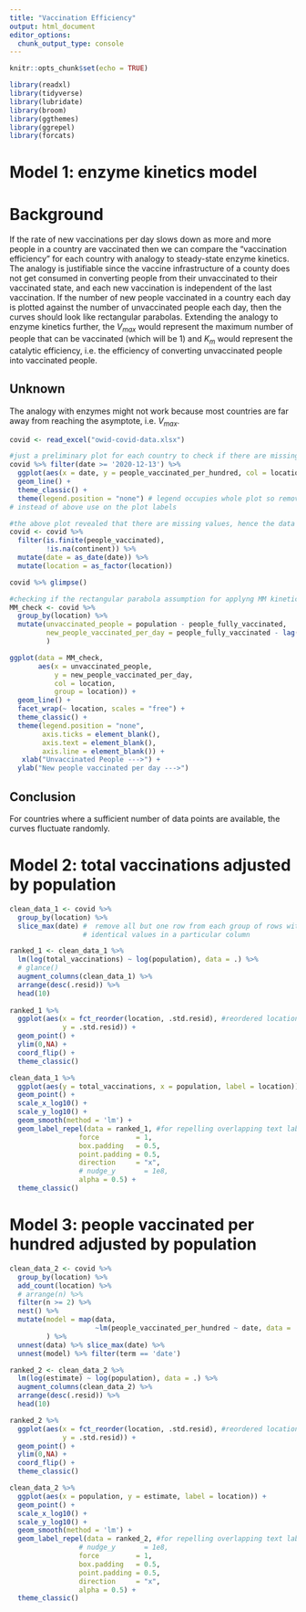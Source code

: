 ```yaml
---
title: "Vaccination Efficiency"
output: html_document
editor_options: 
  chunk_output_type: console
---
```


```r
knitr::opts_chunk$set(echo = TRUE)
```

```r
library(readxl)
library(tidyverse)
library(lubridate)
library(broom)
library(ggthemes)
library(ggrepel)
library(forcats)
```

# Model 1: enzyme kinetics model

# Background

If the rate of new vaccinations per day slows down as more and more people in a country are vaccinated then we can compare the "vaccination efficiency" for each country with analogy to steady-state enzyme kinetics.
The analogy is justifiable since the vaccine infrastructure of a county does not get consumed in converting people from their unvaccinated to their vaccinated state, and each new vaccination is independent of the last vaccination.
If the number of new people vaccinated in a country each day is plotted against the number of unvaccinated people each day, then the curves should look like rectangular parabolas.
Extending the analogy to enzyme kinetics further, the $V_{max}$ would represent the maximum number of people that can be vaccinated (which will be 1) and $K_m$ would represent the catalytic efficiency, i.e. the efficiency of converting unvaccinated people into vaccinated people.

## Unknown

The analogy with enzymes might not work because most countries are far away from reaching the asymptote, i.e. $V_{max}$.

```r
covid <- read_excel("owid-covid-data.xlsx")

#just a preliminary plot for each country to check if there are missing values
covid %>% filter(date >= '2020-12-13') %>% 
  ggplot(aes(x = date, y = people_vaccinated_per_hundred, col = location, group = location)) +
  geom_line() +
  theme_classic() +
  theme(legend.position = "none") # legend occupies whole plot so removing it
# instead of above use on the plot labels 

#the above plot revealed that there are missing values, hence the data was cleaned
covid <- covid %>% 
  filter(is.finite(people_vaccinated),
         !is.na(continent)) %>% 
  mutate(date = as_date(date)) %>% 
  mutate(location = as_factor(location))

covid %>% glimpse()
```

```r
#checking if the rectangular parabola assumption for applyng MM kinetics is met
MM_check <- covid %>% 
  group_by(location) %>% 
  mutate(unvaccinated_people = population - people_fully_vaccinated, 
         new_people_vaccinated_per_day = people_fully_vaccinated - lag(people_vaccinated)
         )

ggplot(data = MM_check, 
       aes(x = unvaccinated_people, 
           y = new_people_vaccinated_per_day,
           col = location, 
           group = location)) +
  geom_line() +
  facet_wrap(~ location, scales = "free") +
  theme_classic() +
  theme(legend.position = "none",
        axis.ticks = element_blank(),
        axis.text = element_blank(),
        axis.line = element_blank()) +
   xlab("Unvaccinated People --->") + 
  ylab("New people vaccinated per day --->")
```

## Conclusion

For countries where a sufficient number of data points are available, the curves fluctuate randomly.

# Model 2: total vaccinations adjusted by population

```r
clean_data_1 <- covid %>% 
  group_by(location) %>%
  slice_max(date) #  remove all but one row from each group of rows with 
                  # identical values in a particular column

ranked_1 <- clean_data_1 %>% 
  lm(log(total_vaccinations) ~ log(population), data = .) %>% 
  # glance()
  augment_columns(clean_data_1) %>% 
  arrange(desc(.resid)) %>% 
  head(10)
  
ranked_1 %>% 
  ggplot(aes(x = fct_reorder(location, .std.resid), #reordered location by .std.resid
             y = .std.resid)) +
  geom_point() +
  ylim(0,NA) +
  coord_flip() +
  theme_classic()

clean_data_1 %>% 
  ggplot(aes(y = total_vaccinations, x = population, label = location)) + 
  geom_point() +
  scale_x_log10() +
  scale_y_log10() +
  geom_smooth(method = 'lm') +
  geom_label_repel(data = ranked_1, #for repelling overlapping text labels away from each other
                 force         = 1,
                 box.padding   = 0.5,
                 point.padding = 0.5,
                 direction     = "x",
                 # nudge_y       = 1e8,
                 alpha = 0.5) +
  theme_classic()

```

# Model 3: people vaccinated per hundred  adjusted by population

```r
clean_data_2 <- covid %>% 
  group_by(location) %>%
  add_count(location) %>% 
  # arrange(n) %>% 
  filter(n >= 2) %>% 
  nest() %>% 
  mutate(model = map(data, 
                     ~lm(people_vaccinated_per_hundred ~ date, data = .) %>% tidy)
         ) %>% 
  unnest(data) %>% slice_max(date) %>% 
  unnest(model) %>% filter(term == 'date')

ranked_2 <- clean_data_2 %>%
  lm(log(estimate) ~ log(population), data = .) %>% 
  augment_columns(clean_data_2) %>% 
  arrange(desc(.resid)) %>% 
  head(10) 

ranked_2 %>% 
  ggplot(aes(x = fct_reorder(location, .std.resid), #reordered location by .std.resid
             y = .std.resid)) +
  geom_point() +
  ylim(0,NA) +
  coord_flip() +
  theme_classic()

clean_data_2 %>% 
  ggplot(aes(x = population, y = estimate, label = location)) +
  geom_point() +
  scale_x_log10() +
  scale_y_log10() +
  geom_smooth(method = 'lm') + 
  geom_label_repel(data = ranked_2, #for repelling overlapping text labels away from each other
                 # nudge_y       = 1e8,
                 force         = 1,
                 box.padding   = 0.5,
                 point.padding = 0.5,
                 direction     = "x",
                 alpha = 0.5) + 
  theme_classic()
```
